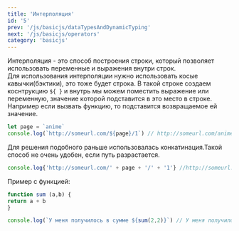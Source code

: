 ```yaml
---
title: 'Интерполяция'
id: '5'
prev: '/js/basicjs/dataTypesAndDynamicTyping'
next: '/js/basicjs/operators'
category: 'basicjs'
---
```


Интерполяция - это способ построения строки, который позволяет использовать переменные и выражения внутри строк.<br/>
Для использования интерполяции нужно использовать косые кавычки(бэктики), это тоже будет строка.
В такой строке создаем коснтрукцию `${ }` и внутрь мы можем поместить выражение или переменную, значение которой подставится в это место в строке.
Например если вызвать функцию, то подставится возвращаемое ей значение.
```javaScript
let page = `anime`
console.log(`http://someurl.com/${page}/1`) // http://someurl.com/anime/1
```
Для решения подобного раньше использовалась конкатинация.Такой способ не очень удобен, если путь разрастается.
```javaScript
console.log{'http://someurl.com/' + page + '/' + '1'} //http://someurl.com/anime/1
```
Пример с функцией:
```javaScript
function sum (a,b) {
return a + b
}

console.log(`У меня получилось в сумме ${sum(2,2)}`) // У меня получилось в сумме 4
```
